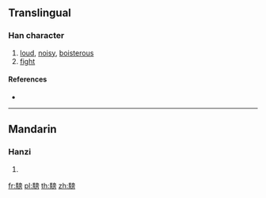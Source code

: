 {{character info/new}}
==Translingual==

===Han character===
{{Han char|rn=187|rad=馬|as=10|sn=20|four=|canj=SFYBS}}

# [[loud]], [[noisy]], [[boisterous]]
# [[fight]]

====References====
* {{Han ref|kx=1442.340|dkj=44914|dj=1967.020|hdz=74572.020|uh=9A2F|ud=39471}}

----

==Mandarin==

===Hanzi===
{{cmn-hanzi|pin=[[páng]] ([[pang2]])|wg=p'ang<sup>2</sup>}}

# {{defn|lang=cmn|sort=馬10}}

[[fr:騯]]
[[pl:騯]]
[[th:騯]]
[[zh:騯]]